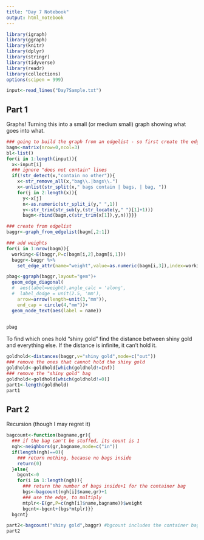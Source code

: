 ```yaml
---
title: "Day 7 Notebook"
output: html_notebook
---
```


```r
library(igraph)
library(ggraph)
library(knitr)
library(dplyr)
library(stringr)
library(tidyverse)
library(readr)
library(collections)
options(scipen = 999)
```

```r
input<-read_lines("Day7Sample.txt")
```

## Part 1
Graphs!   Turning this into a small (or medium small) graph showing what goes into what.

```r
### going to build the graph from an edgelist - so first create the edgelist
bagm<-matrix(nrow=0,ncol=3)
bl<-list()
for(i in 1:length(input)){
  x<-input[i]
  ### ignore "does not contain" lines
  if(!str_detect(x,"contain no other")){
    x<-str_remove_all(x,"bag\\.|bags\\.")
    x<-unlist(str_split(x," bags contain | bags, | bag, "))
    for(j in 2:length(x)){
      y<-x[j]
      n<-as.numeric(str_split_i(y," ",1))
      y<-str_trim(str_sub(y,(str_locate(y," ")[1]+1)))
      bagm<-rbind(bagm,c(str_trim(x[1]),y,n))}}}
```


```r
### create from edgelist
baggr<-graph_from_edgelist(bagm[,2:1])

### add weights
for(i in 1:nrow(bagm)){
  working<-E(baggr,P=c(bagm[i,2],bagm[i,1]))
  baggr<-baggr %>%
    set_edge_attr(name="weight",value=as.numeric(bagm[i,3]),index=working)}
```


```r
pbag<-ggraph(baggr,layout="gem")+
  geom_edge_diagonal(
  #  aes(label=weight),angle_calc = 'along',
  #  label_dodge = unit(2.5, 'mm'),
    arrow=arrow(length=unit(3,"mm")),
    end_cap = circle(4,"mm"))+
  geom_node_text(aes(label = name))
  

pbag
```
To find which ones hold "shiny gold" find the distance between shiny gold and everything else.  If the distance is infinite, it can't hold it.


```r
goldhold<-distances(baggr,v="shiny gold",mode=c("out"))
### remove the ones that cannot hold the shiny gold
goldhold<-goldhold[which(goldhold!=Inf)]
### remove the "shiny gold" bag
goldhold<-goldhold[which(goldhold!=0)]
part1<-length(goldhold)
part1
```
## Part 2
Recursion (though I may regret it)

```r
bagcount<-function(bagname,gr){
  ### if the bag can't be stuffed, its count is 1
  ngh<-neighbors(gr,bagname,mode=c("in"))
  if(length(ngh)==0){
    ### return nothing, because no bags inside
    return(0)
  }else{
    bgcnt<-0
    for(i in 1:length(ngh)){
      ### return the number of bags inside+1 for the container bag
      bgs<-bagcount(ngh[i]$name,gr)+1
      ### use the edge, to multiply
      mtplr<-E(gr,P=c(ngh[i]$name,bagname))$weight
      bgcnt<-bgcnt+(bgs*mtplr)}}
  bgcnt}
```

```r
part2<-bagcount("shiny gold",baggr) #bgcount includes the container bag
part2
```

